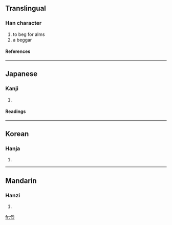 ==Translingual==
===Han character===
{{Han char|rn=20|rad=勹|as=03|sn=5|four=|canj=心卜女 (PYV), X心卜女 (XPYV)}}
# to beg for alms
# a beggar
====References====
{{Han ref|kx=0150.260|dkj=02505|dj=0340.010|hdz=10257.050|uh=5304|ud=21252}}
----
==Japanese==
===Kanji===
{{ja-kanji|grade=|rs=勹03}}
# {{defn|Japanese}} 
====Readings====
{{ja-readings|on=[[かい]] (kai)|kun=[[もとめる]] (motomeru)}}
----
==Korean==
===Hanja===
{{ko-hanja|hangeul=[[개]], [[갈]]|rv=gae, gal|mr=kae, kal}}
# {{defn|Korean}}
----
==Mandarin==
===Hanzi===
{{cmn-hanzi|pin=[[gài]] (gai4)|wg=kai<sup>4</sup>}}
# {{defn|Mandarin}}

[[fr:匄]]